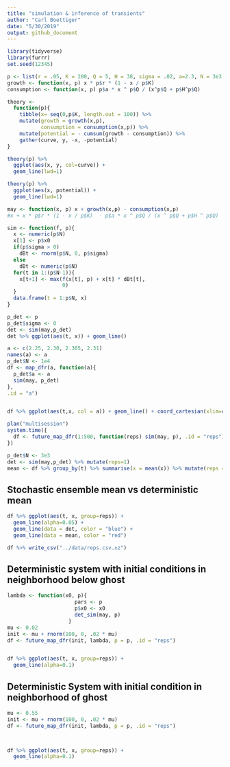 ```yaml
---
title: "simulation & inference of transients"
author: "Carl Boettiger"
date: "5/30/2019"
output: github_document
---
```

  
```r
library(tidyverse)
library(furrr)
set.seed(12345)
```
  
```r
p <- list(r = .05, K = 200, Q = 5, H = 38, sigma = .02, a=2.3, N = 3e3, x0 = 20)
growth <- function(x, p) x * p$r * (1 - x / p$K)
consumption <- function(x, p) p$a * x ^ p$Q / (x^p$Q + p$H^p$Q)
```

```r
theory <- 
  function(p){
    tibble(x= seq(0,p$K, length.out = 100)) %>%
    mutate(growth = growth(x,p), 
           consumption = consumption(x,p)) %>%
    mutate(potential = - cumsum(growth - consumption)) %>%
    gather(curve, y, -x, -potential) 
}
```

```r
theory(p) %>%
  ggplot(aes(x, y, col=curve)) +
  geom_line(lwd=1)
```

```r
theory(p) %>%
  ggplot(aes(x, potential)) + 
  geom_line(lwd=1)
```




```r
may <- function(x, p) x + growth(x,p) - consumption(x,p)
#x + x * p$r * (1 - x / p$K)  - p$a * x ^ p$Q / (x ^ p$Q + p$H ^ p$Q)

sim <- function(f, p){
  x <- numeric(p$N)
  x[1] <- p$x0
  if(p$sigma > 0)
    dBt <- rnorm(p$N, 0, p$sigma)
  else
    dBt <- numeric(p$N)
  for(t in 1:(p$N-1)){
    x[t+1] <- max(f(x[t], p) + x[t] * dBt[t],
                  0)
  }
  data.frame(t = 1:p$N, x)
}
```



```r
p_det <- p
p_det$sigma <- 0
det <- sim(may,p_det) 
det %>% ggplot(aes(t, x)) + geom_line() 
```


```r
a <- c(2.25, 2.30, 2.305, 2.31)
names(a) <- a
p_det$N <- 1e4
df <- map_dfr(a, function(a){
  p_det$a <- a
  sim(may, p_det)
},
.id = "a")


df %>% ggplot(aes(t,x, col = a)) + geom_line() + coord_cartesian(xlim=c(0,5000))

```








```r
plan("multisession")
system.time({
  df <- future_map_dfr(1:500, function(reps) sim(may, p), .id = "reps")
})


```



```r
p_det$N <- 3e3
det <- sim(may,p_det) %>% mutate(reps=1)
mean <- df %>% group_by(t) %>% summarise(x = mean(x)) %>% mutate(reps = 1)
```


## Stochastic ensemble mean vs deterministic mean

```r
df %>% ggplot(aes(t, x, group=reps)) + 
  geom_line(alpha=0.05) +
  geom_line(data = det, color = "blue") + 
  geom_line(data = mean, color = "red")
```




```r
df %>% write_csv("../data/reps.csv.xz")
```


## Deterministic system with initial conditions in neighborhood below ghost

```r
lambda <- function(x0, p){
                      pars <- p
                      p$x0 <- x0
                      det_sim(may, p)
                    }
mu <- 0.02
init <- mu + rnorm(100, 0, .02 * mu)
df <- future_map_dfr(init, lambda, p = p, .id = "reps")


df %>% ggplot(aes(t, x, group=reps)) + 
  geom_line(alpha=0.1)
```

## Deterministic System with initial condition in neighborhood of ghost


```r
mu <- 0.55
init <- mu + rnorm(100, 0, .02 * mu)
df <- future_map_dfr(init, lambda, p = p, .id = "reps")



df %>% ggplot(aes(t, x, group=reps)) + 
  geom_line(alpha=0.1)
```

```r
```

